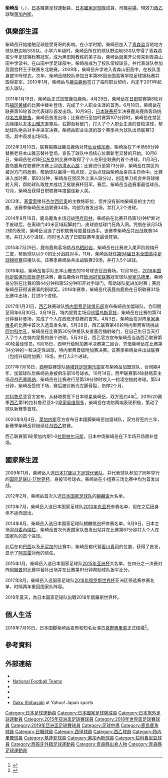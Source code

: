 {{expand|time=2015-01-14}}
{{noteTA
|G1=Football
|G2=laliga
}}
{{Infobox football biography
|name=柴崎岳<br>しばさき がく
|image=[[File:Gaku_Shibasaki.jpg|250px]]
|caption=攝於[[2018年世界盃|2018年世界盃]]
|fullname=Gaku Shibasaki
|birth_date={{Birth date and age|1992|5|28}}
|cityofbirth=[[青森縣|青森縣]][[上北郡|上北郡]][[野邊地町|野邊地町]]
|countryofbirth={{JPN}}
|height={{height|m=1.75}}
|position=[[中場|中場]]
| clubnumber = 8
| currentclub = [[萊加內斯體育俱樂部|萊加內斯]]
| years1 = 2011–2016 
| clubs1 = [[鹿島鹿角|鹿島鹿角]] 
| caps1 = 174 
| goals1 = 17
| years2 = 2017      
| clubs2 = [[特內里費體育會|特內里費]] 
| caps2 = 16 
| goals2 = 2
| years3 = 2017–2019     
| clubs3 = [[基達菲足球會|基達菲]] 
| caps3 = 29 
| goals3 = 1
| years4 = 2019–2020 
| clubs4 = [[拉科魯尼亞體育俱樂部|拉科魯尼亞]] 
| caps4 = 26 
| goals4 = 0
| years5 = 2020– 
| clubs5 = [[萊加內斯體育俱樂部|萊加內斯]]
| caps5 = 67
| goals5 = 5
| nationalyears1 = 2007–2009 
| nationalteam1 = [[日本17歲以下足球代表隊|日本U-17]] 
| nationalcaps1 = 11 
| nationalgoals1 = 2
|nationalyears2 = 2014–
|nationalteam2 = [[日本國家男子足球隊|日本]]
|nationalcaps2 = 58
|nationalgoals2 = 3
|club-update=2022年5月21日
|nationalteam-update= 2022年6月10日
}}
'''柴崎岳'''（{{jpn|j=柴崎 岳|hg=しばさき がく|rm=Shibasaki Gaku}}，{{bd|1992年|5月28日||}}），[[日本|日本]]職業足球運動員，[[日本國家足球隊|日本國家足球隊]]成員，司職[[中場|中場]]，現效力[[西乙|西乙]]球隊[[萊加內斯體育俱樂部|萊加內斯]]。

==俱樂部生涯==
柴崎岳开始接触足球是受哥哥的影响。在小学时期，柴崎岳加入了[[青森县|青森县]]当地地方球队野边地SSS队。小学六年级时，柴崎岳所在的球队野边地SSS队夺得了青森县按少年足球锦标赛冠军。成为黑田刚教练的弟子后，柴崎岳就离开父母来到青森山田中学读书。在山田中学足球部中，柴崎岳成为了校队常规球员，并代表球队参加高圆宫杯王子联赛东北联赛。2008年，柴崎岳升学进入青森山田高中，在校队里身披10号球衣。次年，柴崎岳随校队参加日本第88回全国高等学校足球锦标赛并取得亚军。2010年1月，柴崎岳与[[鹿岛鹿角|鹿岛鹿角]]签订了临时职业契约，内定于2011年起加入球队。

2011年1月19日，柴崎岳正式加盟鹿岛鹿角。4月29日，柴崎岳在[[日职|日职]]联赛第8轮对阵[[福冈黄蜂|福冈黄蜂]]的比赛中替补登场，完成了个人职业生涯的首秀。6月18日，柴崎岳在联赛第16轮首次代表球队首发出场。10月9日，[[日本联赛杯|日本联赛杯]]半决赛鹿岛鹿角客场挑战[[名古屋鲸鱼|名古屋鲸鱼]]，柴崎岳首发出场；比赛进行至加时赛第107分钟时，柴崎岳在禁区边缘接队友[[本山雅志|本山雅志]]直塞后，右脚劲射破门，打入了个人职业生涯的首粒进球，帮助球队绝杀对手并进军决赛。柴崎岳职业生涯的首个赛季共为球队出场联赛13场，其中首发出场6场。

2012年3月10日，联赛揭幕战鹿岛鹿角对阵[[仙台维加泰|仙台维加泰]]，柴崎岳在下半场56分钟替换老将本山雅志替补登场，宣告了球队中场核心位置新老交替的开始。10月6日，柴崎岳在对阵[[FC东京|FC东京]]的比赛中取得了个人在职业联赛的首个进球。11月3日，鹿岛鹿角在联赛杯决赛上迎战[[清水心跳|清水心跳]]；比赛进行至第73分钟，柴崎岳在禁区内被对方门将放倒，帮助球队赢得一粒点球，之后点球由柴崎岳亲自主罚命中。比赛进入加时赛，第93分钟，柴崎岳在禁区外上演人球分过，创造单刀机会并将球推射入网，帮助球队取胜并成功卫冕联赛杯冠军。赛后，柴崎岳当选赛事最佳球员。12月，柴崎岳获得日职联赛年度最佳新人奖。

2013年，[[塞雷索|塞雷索]]接任[[杰尔西尼奥|杰尔西尼奥]]的主教练职位，但并没有影响柴崎岳的主力位置。该赛季柴崎岳出战联赛34场，均部为首发出场，并打入2个进球。

2014年8月16日，鹿岛鹿角主场迎战[[甲府风林|甲府风林]]，柴崎岳在比赛开场第1分钟铲断对手皮球后，在离球门40米区域起脚射门，皮球直挂球门死角入网。凭借在该月5场2球的表现，柴崎岳当选了日职联赛月度最佳选手。该赛季柴崎岳共出战联赛34场，并打入6个进球，同时也入选了日职联赛年度最佳阵容。

2015年7月29日，鹿岛鹿角客场挑战[[鸟栖砂岩|鸟栖砂岩]]，柴崎岳在比赛进入尾声阶段梅开二度，帮助球队以3-0的比分战胜对手。11月，柴崎岳就任[[第94届日本全国高中足球锦标赛|第94届日本全国高中足球锦标赛]]应援队长。该赛季柴崎岳共出战联赛29场，并打入5个进球。

2016年起，柴崎岳接手队友本山雅志的10号球衣征战赛场。12月18日，[[2016年国际足联俱乐部世界杯|2016年国际足联俱乐部世界杯]]决赛，鹿岛鹿角对阵[[欧洲冠军联赛|欧洲冠军联赛]]冠军球队[[皇家马德里|皇家马德里]]，柴崎岳分别在比赛的第44分钟和第52分钟叩开对手球门，帮助球队挺进加时赛；赛后柴崎岳获得该赛事的铜球奖。2016年赛季，柴崎岳代表鹿岛鹿角在日职联赛31场比赛中出场，打进3个进球。

2017年1月31日，[[西乙|西乙]]联赛球队[[特内里费足球俱乐部|特内里费足球俱乐部]]宣布柴崎岳加盟球队，合同期至同年6月30日。3月19日，特内里费主场迎战[[雷乌斯竞技|雷乌斯竞技]]，柴崎岳在比赛的第74分钟替补登场，完成了个人在西班牙联赛的首秀。4月3日，柴崎岳在对阵[[皇家奥维多|皇家奥维多]]的比赛中首次入选首发名单。5月28日，西乙联赛第40轮特内里费客场挑战[[阿尔科尔孔|阿尔科尔孔]]，柴崎岳在比赛第30分钟接队友直塞后捅射破门，在自己生日当天打入了个人在特内里费的首个进球。5月30日，西乙官方宣布柴崎岳当选西乙联赛第40轮最佳球员。6月18日，西甲升级附加赛半决赛第二回合，凭借柴崎岳在比赛第34分钟的一粒决定性进球，特内里费晋级附加赛决赛。该赛季柴崎岳共出战联赛（包括升级附加赛）16场，并打入2个进球。

2017年7月18日，[[西甲|西甲]]联赛球队[[赫塔菲足球俱乐部|赫塔菲足球俱乐部]]宣布柴崎岳加盟球队，合同期4年，加盟球队后柴崎岳身披俱乐部10号球衣。10月14日，西甲联赛第4轮赫塔菲主场迎战[[巴塞隆纳足球俱乐部|巴塞隆纳]]，柴崎岳在比赛进行至第39分钟时攻入一粒凌空抽射进球。第54分钟，柴崎岳受伤下场，赛后被诊断为左脚骨裂，伤停2个月。

[[拉科鲁尼亚|拉科鲁尼亚]]官方宣布，从赫塔费签下日本球星柴崎岳，双方签约4年<ref>{{cite web|url=https://www.rcdeportivo.es/noticia/gaku-shibasaki-nuevo-jugador-del-depor-2019-2020|title=Gaku Shibasaki, nuevo jugador del Dépor 2019–2020|trans-title=Gaku Shibasaki, new player of ''Dépor'' 2019–2020|publisher=Deportivo La Coruña|language=es|date=2019-07-14|accessdate=2019-11-10|archive-date=2021-02-01|archive-url=https://web.archive.org/web/20210201230602/https://www.rcdeportivo.es/noticia/gaku-shibasaki-nuevo-jugador-del-depor-2019-2020|dead-url=no}}</ref>。2019/20赛季[[西乙|西乙]]第1轮拉科鲁尼亚3-2[[皇家奥维耶多|皇家奥维耶多]]，柴崎岳在攻防两端表现积极，策动了球队新赛季首球。

2020年9月4日，[[莱加内斯|莱加内斯]]官方宣布日本国脚柴崎岳加盟球队，双方将签约三年，新赛季柴崎岳将继续征战[[西乙|西乙]]联赛。

西乙联赛第1轮莱加内斯1-0[[拉斯帕尔马斯|拉斯帕尔马斯]]，日本中场柴崎岳在下半场开场替补登场。

==國家隊生涯==
2009年11月，柴崎岳入选[[日本17歲以下足球代表队|日本17歲以下足球代表队]]，并代表球队参加了同年举行的[[国际足联U-17世界杯|国际足联U-17世界杯]]，身披10号球衣。柴崎岳在小组赛三场比赛中均为首发出战。

2012年2月，柴崎岳首次入选[[日本国家足球队|日本国家足球队]]的[[麒麟盃|麒麟盃]]大名单。

2013年7月，柴崎岳入选日本国家足球队[[2013年东亚杯|2013年东亚杯]]参赛名单，但在之后因身体不适而退出。

2014年8月，柴崎岳入选日本国家足球队麒麟挑战杯参赛名单。9月9日，日本主场迎战[[委内瑞拉國家足球队|委內瑞拉]]，柴崎岳首次代表国家队首发出站并在比赛第67分钟打入个人在国家队的首个进球。

此后在和[[巴西|巴西]]以及[[牙买加|牙买加]]的比赛中，柴崎岳都代替[[香川真司|香川真司]]的位置，获得了首发，显示了[[阿吉雷|阿吉雷]]对他的信任。

2015年1月，柴崎岳入选日本国家足球队[[2015年亚洲杯|2015年亚洲杯]]大名单。在四分之一决赛对阵[[阿联酋國家足球隊|阿聯酋]]的比赛中替补出场并在比赛第81分钟帮助球队扳平比分。

2017年8月，柴崎岳入选国家足球队[[2018年俄罗斯世界杯|2018年俄罗斯世界杯]]亚洲区预选赛参赛名单，时隔两年重回国家队阵容。

2018年夏天，為日本国家足球队出戰2018年俄羅斯世界杯。

==個人生活==
2018年7月16日，日本国脚柴崎岳宣佈和知名女演员[[真野惠里菜|真野惠里菜]]正式结婚<ref name="marriage">{{Cite news |url= https://www.hochi.co.jp/entertainment/20180716-OHT1T50074.html |title= 真野恵里菜とサッカー日本代表・柴崎岳が結婚！「笑顔あふれる家庭を築いていきます」 |newspaper= スポーツ報知 |publisher= 報知新聞社 |date= 2018-07-16 |accessdate= 2018-07-16 |archive-date= 2018-07-16 |archive-url= https://web.archive.org/web/20180716053829/https://www.hochi.co.jp/entertainment/20180716-OHT1T50074.html |dead-url= no }}</ref>。

==參考資料==
{{reflist}}

==外部連結==
*{{FIFA player|307719}}
*[http://www.national-football-teams.com/player/57040/Gaku_Shibasaki.html National Football Teams] {{Wayback|url=http://www.national-football-teams.com/player/57040/Gaku_Shibasaki.html |date=20150101180529 }}
*{{BDFutbol|24527}}
*{{Soccerway}}
*{{J.League player}}
*[http://soccer.yahoo.co.jp/jleague/players/detail/1100202 Gaku Shibasaki] {{Wayback|url=http://soccer.yahoo.co.jp/jleague/players/detail/1100202 |date=20150514230545 }} at Yahoo! Japan sports {{ja icon}}

{{利根尼斯體育會球員名單}}
{{2015年亞洲盃足球賽日本參賽名單}}
{{2018年世界杯足球赛日本参赛名单}}
{{2019年亞洲盃足球賽日本參賽名單}}
{{2019年美洲盃足球賽日本參賽名單}}

{{Authority control}}
[[Category:日本足球運動員|Category:日本足球運動員]]
[[Category:日本國家足球隊成員|Category:日本國家足球隊成員]]
[[Category:日本旅外足球運動員|Category:日本旅外足球運動員]]
[[Category:2015年亞洲盃足球賽球員|Category:2015年亞洲盃足球賽球員]]
[[Category:2018年世界盃足球賽球員|Category:2018年世界盃足球賽球員]]
[[Category:2019年亞洲盃足球賽球員|Category:2019年亞洲盃足球賽球員]]
[[Category:足球中場|Category:足球中場]]
[[Category:鹿島鹿角球員|Category:鹿島鹿角球員]]
[[Category:日職球員|Category:日職球員]]
[[Category:西甲球員|Category:西甲球員]]
[[Category:西乙球員|Category:西乙球員]]
[[Category:特內里費球員|Category:特內里費球員]]
[[Category:基達菲球員|Category:基達菲球員]]
[[Category:萊加內斯球員|Category:萊加內斯球員]]
[[Category:拉科魯尼亞球員|Category:拉科魯尼亞球員]]
[[Category:西班牙外籍足球運動員|Category:西班牙外籍足球運動員]]
[[Category:青森縣出身人物|Category:青森縣出身人物]]
[[Category:青森縣足球運動員|Category:青森縣足球運動員]]
